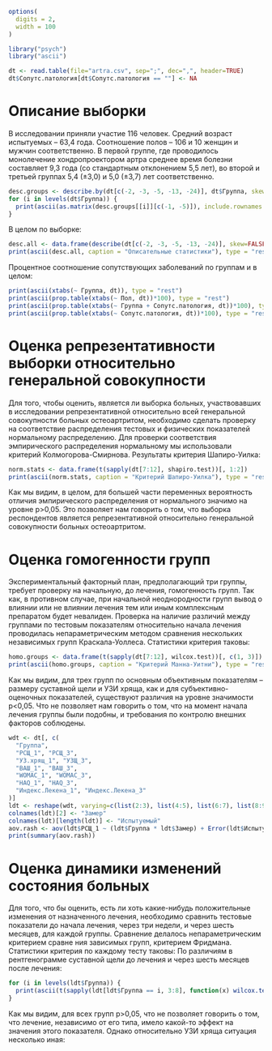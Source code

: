 ```r
options(
  digits = 2,
  width = 100
)

library("psych")
library("ascii")

dt <- read.table(file="artra.csv", sep=";", dec=",", header=TRUE)
dt$Сопутс.патология[dt$Сопутс.патология == ""] <- NA
```

# Описание выборки

В исследовании приняли участие 116 человек. Средний возраст испытуемых – 63,4 года. Соотношение полов – 106 и 10 женщин и мужчин соответственно. В первой группе, где проводилось монолечение хондропроектором артра среднее время болезни составляет 9,3 года (со стандартным отклонением 5,5 лет), во второй и третьей группах 5,4 (±3,0) и 5,0 (±3,7) лет соответственно.

```r
desc.groups <- describe.by(dt[c(-2, -3, -5, -13, -24)], dt$Группа, skew=FALSE)
for (i in levels(dt$Группа)) {
  print(ascii(as.matrix(desc.groups[[i]][c(-1, -5)]), include.rownames = TRUE, include.colnames = TRUE, caption = i), type = "rest")
}
```
В целом по выборке:

```r
desc.all <- data.frame(describe(dt[c(-2, -3, -5, -13, -24)], skew=FALSE)[c(-1, -5)])
print(ascii(desc.all, caption = "Описательные статистики"), type = "rest")
```

Процентное соотношение сопутствующих заболеваний по группам и в целом:

```r
print(ascii(xtabs(~ Группа, dt)), type = "rest")
print(ascii(prop.table(xtabs(~ Пол, dt))*100), type = "rest")
print(ascii(prop.table(xtabs(~ Группа + Сопутс.патология, dt))*100), type = "rest")
print(ascii(prop.table(xtabs(~ Сопутс.патология, dt))*100), type = "rest")
```

# Оценка репрезентативности выборки относительно генеральной совокупности
Для того, чтобы оценить, является ли выборка больных, участвовавших в исследовании репрезентативной относительно всей генеральной совокупности больных остеоартритом, необходимо сделать проверку на соответствие распределения тестовых и физических показателей нормальному распределению. Для проверки соответствия эмпирического распределения нормальному мы использовали критерий Колмогорова-Смирнова.
Результаты критерия Шапиро-Уилка:

```r
norm.stats <- data.frame(t(sapply(dt[7:12], shapiro.test))[, 1:2])
print(ascii(norm.stats, caption = "Критерий Шапиро-Уилка"), type = "rest")
```
Как мы видим, в целом, для большей части переменных вероятность отличия эмпирического распределения от нормального значимо на уровне p>0,05. Это позволяет нам говорить о том, что выборка респондентов является репрезентативной относительно генеральной совокупности больных остеоартритом.

# Оценка гомогенности групп
Экспериментальный факторный план, предполагающий три группы, требует проверку на начальную, до лечения, гомогенность групп. Так как, в противном случае, при начальной неоднородности групп вывод о влиянии или не влиянии лечения тем или иным комплексным препаратом будет невалиден.
 Проверка на наличие различий между группами по тестовым показателям относительно начала лечения проводилась непараметрическим методом сравнения нескольких независимых групп Краскала-Уоллеса.
Статистики критерия таковы:

```r
homo.groups <- data.frame(t(sapply(dt[7:12], wilcox.test))[, c(1, 3)])
print(ascii(homo.groups, caption = "Критерий Манна-Уитни"), type = "rest")
```
Как мы видим, для трех групп по основным объективным показателям – размеру суставной щели и УЗИ хряща, как и для субъективно-оценочных показателей, существуют различия на уровне значимости p<0,05. Что не позволяет нам говорить о том, что на момент  начала лечения группы были подобны, и требования по контролю внешних факторов соблюдены.

```r
wdt <- dt[, c(
  "Группа",
  "РСЩ_1", "РСЩ_3",
  "УЗ.хрящ_1", "УЗЩ_3",
  "ВАШ_1", "ВАШ_3",
  "WOMAC_1", "WOMAC_3",
  "HAQ_1", "HAQ_3",
  "Индекс.Лекена_1", "Индекс.Лекена_3"
)]
ldt <- reshape(wdt, varying=c(list(2:3), list(4:5), list(6:7), list(8:9), list(10:11), list(12:13)), direction="long")
colnames(ldt)[2] <- "Замер"
colnames(ldt)[length(ldt)] <- "Испытуемый"
aov.rash <- aov(ldt$РСЩ_1 ~ (ldt$Группа * ldt$Замер) + Error(ldt$Испытуемый/(ldt$Замер)))
print(summary(aov.rash))
```

# Оценка динамики изменений состояния больных

Для того, что бы оценить, есть ли хоть какие-нибудь положительные изменения от назначенного лечения, необходимо сравнить тестовые показатели до начала лечения, через три недели, и через шесть месяцев, для каждой группы.
Сравнение делалось непараметрическим критерием сравне ния зависимых групп, критерием Фридмана.
Статистики критерия по каждому тесту таковы:
По различиям в рентгенограмме суставной щели до лечения и через шесть месяцев после лечения:

```r
for (i in levels(ldt$Группа)) {
  print(ascii(t(sapply(ldt[ldt$Группа == i, 3:8], function(x) wilcox.test(x ~ ldt[ldt$Группа == i, 2], paired=TRUE)))[,c(1, 3)], include.rownames = TRUE, include.colnames = TRUE, caption = i), type = "rest")
}
```
Как мы видим, для всех групп p>0,05, что не позволяет говорить о том, что лечение, независимо от его типа, имело какой-то эффект на значения этого показателя. 
Однако относительно УЗИ хряща ситуация несколько иная: